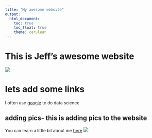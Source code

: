 ```yaml
---
title: "My awesome website"
output: 
  html_document:
    toc: true
    toc_float: true
    theme: cerulean
---
```


# This is Jeff's awesome website

![](https://media.giphy.com/media/drXGoW1iudhKw/giphy.gif)

# lets add some links 


I often use [google](google.com) to do data science 

## adding pics- this is adding pics to the website 

You can learn a little bit about me [here](About.html)
![](IMG_7450.jpg)

###
